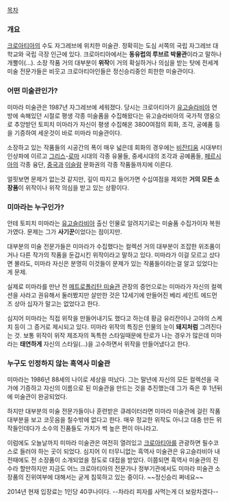 [[목차]]
=== 개요 ===
[[크로아티아]]의 수도 자그레브에 위치한 미술관. 정확히는 도심 서쪽의 국립 자그레브 대학교와 국립 극장 인근에 있다. 크로아티아에서는 '''동유럽의 루브르 박물관'''이라고 말하나 개뿔이(...). 소장 작품 거의 대부분이 '''위작'''이 거의 확실하거나 의심을 받는 탓에 전세계 미술 전문가들은 비웃고 크로아티아인들은 정신승리중인 희한한 미술관이다.

=== 어떤 미술관인가? ===
미마라 미술관은 1987년 자그레브에 세워졌다. 당시는 크로아티아가 [[유고슬라비아]] 연방에 속해있던 시절로 평생 각종 미술품을 수집해왔다는 유고슬라비아의 국가적 영웅으로 추앙받던 토피치 미마라가 자신이 평생 수집해온 3800여점의 회화, 조각, 공예품 등을 기증하여 세운것이 바로 미마라 미술관이다.

소장하고 있는 작품들의 시공간의 폭이 매우 넓은데 회화의 경우에는 [[비잔티움]] 시대부터 인상파에 이르고 [[그리스]]-[[로마]] 시대의 각종 유물들, 중세시대의 조각과 공예품들, [[페르시아]]의 각종 융단, [[중국]]과 [[이슬람]] 문화권의 각종 작품들까지에 이른다. 

얼핏보면 문제가 없는것 같지만, 깊이 따지고 들어가면 수십여점을 제외한 '''거의 모든 소장품'''이 위작이나 위작 의심을 받고 있는 상황이다.

=== 미마라는 누구인가? ===
안테 토피치 미마라는 [[유고슬라비아]] 출신 인물로 알려지기로는 미술품 수집가이자 복원가였다. 문제는 그가 '''사기꾼'''이었다는 점이지만.

대부분의 미술 전문가들은 미마라가 수집했다는 컬렉션 거의 대부분이 조잡한 위조품이거나 다른 작가의 작품을 둔갑시킨 위작이라고 말하고 있다. 미마라가 이걸 모르고 샀다면 몰라도, 미마라 자신은 분명히 이것들이 문제가 있는 작품들이라는걸 알고 있었다는게 문제. 

실제로 미마라를 만난 전 [[메트로폴리탄 미술관]] 관장의 증언으로는 미마라가 자신의 컬렉션을 사라고 권유해서 둘러봤지만 살만한 것은 12세기에 만들어진 베리 세인트 에드먼즈 상아 십자가 말고는 없었다고 한다. 

심지어 미마라는 직접 위작을 만들어내기도 했다고 하는데 황금 유리잔이나 고야의 스케치 등이 그 증거로 제시되고 있다. 미마라 위작의 특징은 인물의 눈이 '''돼지처럼''' 그려진다는 것. 보통 위작이 위작 제조자의 독특한 스타일때문에 탄로가 나는 경우가 많은데 미마라는 '''태연하게''' 자신의 스타일(...)을 고수하면서 위작을 만들어냈다고 한다. 

=== 누구도 인정하지 않는 흑역사 미술관 ===
미마라는 1986년 88세의 나이로 세상을 떠났다. 그는 말년에 자신의 모든 컬렉션을 국가에 기증하고 자신의 이름으로 된 미술관을 만드는 것을 추진했는데 그가 죽은 후 1년뒤에 미술관이 완공되었다.

하지만 대부분의 미술 전문가들이나 훈련받은 큐레이터라면 미마라 미술관에 걸린 작품 대부분을 보고 코웃음을 칠수밖에 없다고 한다. 매우 정교한 위작도 아니고 대충 만든 위작들인데다가 소수의 진품들도 가치가 썩 높은 편이 아니라고.

이럼에도 오늘날까지 미마라 미술관은 여전히 열려있고 [[크로아티아]]를 관광하면 필수코스로 들러야 하는 곳이 되었다. 심지어 이 터무니없는 흑역사 미술관은 유고슬라비아 내전때에도 전 소장품이 소개되었을 정도로 대접을 받았다. 이쯤되면 흑역사 미술관의 진수라 할만하지만 지금도 어느 크로아티아의 전문가나 정부기관에서도 미마라 미술관 소장품의 진위여부에 대해서는 굳게 침묵하고 있는 중이다. ~~정신승리 쩌네요~~

2014년 현재 입장료는 1인당 40쿠나이다. --차라리 피자를 사먹는게 더 보람차겠다--
